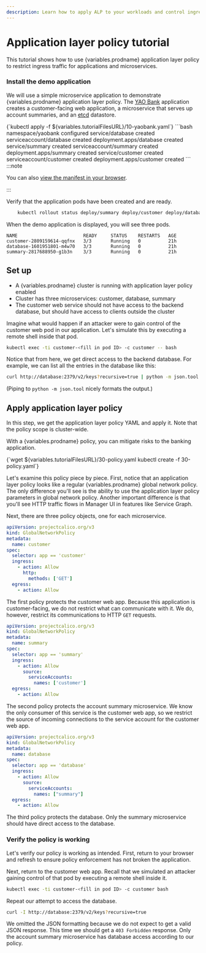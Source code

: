 ```yaml
---
description: Learn how to apply ALP to your workloads and control ingress traffic.
---
```



# Application layer policy tutorial

This tutorial shows how to use {variables.prodname} application layer policy to restrict ingress traffic for applications and microservices.
 
### Install the demo application

We will use a simple microservice application to demonstrate {variables.prodname}
application layer policy. The [YAO Bank](https://github.com/projectcalico/yaobank) application creates a
customer-facing web application, a microservice that serves up account
summaries, and an [etcd](https://github.com/coreos/etcd) datastore.

<CodeBlock language='bash'>
{`kubectl apply -f ${variables.tutorialFilesURL}/10-yaobank.yaml`}
</CodeBlock>
```bash
namespace/yaobank configured
service/database created
serviceaccount/database created
deployment.apps/database created
service/summary created
serviceaccount/summary created
deployment.apps/summary created
service/customer created
serviceaccount/customer created
deployment.apps/customer created
```
:::note

You can also
[view the manifest in your browser](/files/10-yaobank.yaml).

:::

Verify that the application pods have been created and are ready.
```bash
    kubectl rollout status deploy/summary deploy/customer deploy/database
```

When the demo application is displayed, you will see three pods.

```
NAME                        READY     STATUS    RESTARTS   AGE
customer-2809159614-qqfnx   3/3       Running   0          21h
database-1601951801-m4w70   3/3       Running   0          21h
summary-2817688950-g1b3n    3/3       Running   0          21h
```

## Set up
- A {variables.prodname} cluster is running with application layer policy enabled
- Cluster has three microservices: customer, database, summary
- The customer web service should not have access to the backend database, but should have access to clients outside the cluster

Imagine what would happen if an attacker were to gain control of the customer web pod in our
application. Let's simulate this by executing a remote shell inside that pod.

```bash
kubectl exec -ti customer-<fill in pod ID> -c customer -- bash
```

Notice that from here, we get direct access to the backend database. For example, we can list all the entries in the database like this:

```bash
curl http://database:2379/v2/keys?recursive=true | python -m json.tool
```

(Piping to `python -m json.tool` nicely formats the output.)

## Apply application layer policy

In this step, we get the application layer policy YAML and apply it. Note that the policy scope is cluster-wide.

With a {variables.prodname} policy, you can mitigate risks to the banking application.

<CodeBlock language='bash'>
{`wget ${variables.tutorialFilesURL}/30-policy.yaml
kubectl create -f 30-policy.yaml`}
</CodeBlock>

Let's examine this policy piece by piece. First, notice that an application layer policy looks like a regular {variables.prodname} global network policy. 
The only difference you'll see is the ability to use the application layer policy parameters in global network policy. Another important difference
is that you'll see HTTP traffic flows in Manager UI in features like Service Graph. 

Next, there are three policy objects, one for each microservice.

```yaml
apiVersion: projectcalico.org/v3
kind: GlobalNetworkPolicy
metadata:
  name: customer
spec:
  selector: app == 'customer'
  ingress:
    - action: Allow
      http:
        methods: ['GET']
  egress:
    - action: Allow
```

The first policy protects the customer web app. Because this application is customer-facing, we do not
restrict what can communicate with it. We do, however, restrict its communications to HTTP `GET`
requests.

```yaml
apiVersion: projectcalico.org/v3
kind: GlobalNetworkPolicy
metadata:
  name: summary
spec:
  selector: app == 'summary'
  ingress:
    - action: Allow
      source:
        serviceAccounts:
          names: ['customer']
  egress:
    - action: Allow
```

The second policy protects the account summary microservice. We know the only consumer of this
service is the customer web app, so we restrict the source of incoming connections to the service
account for the customer web app.

```yaml
apiVersion: projectcalico.org/v3
kind: GlobalNetworkPolicy
metadata:
  name: database
spec:
  selector: app == 'database'
  ingress:
    - action: Allow
      source:
        serviceAccounts:
          names: ["summary"]
  egress:
    - action: Allow

```

The third policy protects the database. Only the summary microservice should have direct access to
the database.

### Verify the policy is working

Let's verify our policy is working as intended. First, return to your browser and refresh to
ensure policy enforcement has not broken the application.

Next, return to the customer web app. Recall that we simulated an attacker gaining control of that
pod by executing a remote shell inside it.

```bash
kubectl exec -ti customer-<fill in pod ID> -c customer bash
```

Repeat our attempt to access the database.

```bash
curl -I http://database:2379/v2/keys?recursive=true
```

We omitted the JSON formatting because we do not expect to get a valid JSON response. This
time we should get a `403 Forbidden` response. Only the account summary microservice has database
access according to our policy.
